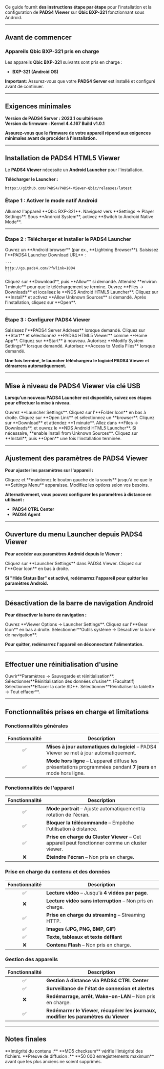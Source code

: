 Ce guide fournit **des instructions étape par étape** pour l'installation et la configuration de **PADS4 Viewer** sur **Qbic BXP-321** fonctionnant sous Android.

***

## **Avant de commencer**

### **Appareils Qbic BXP-321 pris en charge**

Les appareils **Qbic BXP-321** suivants sont pris en charge :

* **BXP-321 (Android OS)**

**Important:** Assurez-vous que votre **PADS4 Server** est installé et configuré avant de continuer.

***

## **Exigences minimales**

**Version de PADS4 Server :** **2023.1 ou ultérieure**\
**Version du firmware :** **Kernel 4.4.167 Build v1.0.1**

**Assurez-vous que le firmware de votre appareil répond aux exigences minimales avant de procéder à l'installation.**

***

## **Installation de PADS4 HTML5 Viewer**

Le **PADS4 Viewer** nécessite un **Android Launcher** pour l'installation.

**Télécharger le Launcher :**

```
https://github.com/PADS4/PADS4-Viewer-Qbic/releases/latest
```

### **Étape 1 : Activer le mode natif Android**

<Steps>
  <Step title="Première étape">
    Allumez l'appareil **Qbic BXP-321**.
  </Step>

  <Step title="Deuxième étape">
    Naviguez vers **Settings → Player Settings**.
  </Step>

  <Step title="Troisième étape">
    Sous **Android System**, activez **Switch to Android Native Mode**.
  </Step>
</Steps>

***

### **Étape 2 : Télécharger et installer le PADS4 Launcher**

<Steps>
  <Step title="Première étape">
    Ouvrez un **Android browser** (par ex., **Lightning Browser**).
  </Step>

  <Step title="Deuxième étape">
    Saisissez l'**PADS4 Launcher Download URL** :

    ```
    http://go.pads4.com/?fwlink=1004
    ```
  </Step>

  <Step title="Troisième étape">
    Cliquez sur **Download**, puis **Allow** si demandé.
  </Step>

  <Step title="Quatrième étape">
    Attendez **environ 1 minute** pour que le téléchargement se termine.
  </Step>

  <Step title="Cinquième étape">
    Ouvrez **Files → Downloads** et localisez le **NDS Android HTML5 Launcher**.
  </Step>

  <Step title="Sixième étape">
    Cliquez sur **Install** et activez **Allow Unknown Sources** si demandé.
  </Step>

  <Step title="Septième étape">
    Après l'installation, cliquez sur **Open**.
  </Step>
</Steps>

***

### **Étape 3 : Configurer PADS4 Viewer**

<Steps>
  <Step title="Première étape">
    Saisissez l'**PADS4 Server Address** lorsque demandé.
  </Step>

  <Step title="Deuxième étape">
    Cliquez sur **Start** et sélectionnez **PADS4 HTML5 Viewer** comme **Home App**.
  </Step>

  <Step title="Troisième étape">
    Cliquez sur **Start** à nouveau.
  </Step>

  <Step title="Quatrième étape">
    Autorisez **Modify System Settings** lorsque demandé.
  </Step>

  <Step title="Cinquième étape">
    Autorisez **Access to Media Files** lorsque demandé.
  </Step>
</Steps>

**Une fois terminé, le launcher téléchargera le logiciel PADS4 Viewer et démarrera automatiquement.**

***

## **Mise à niveau de PADS4 Viewer via clé USB**

**Lorsqu'un nouveau PADS4 Launcher est disponible, suivez ces étapes pour effectuer la mise à niveau.**

<Steps>
  <Step title="Première étape">
    Ouvrez **Launcher Settings**.
  </Step>

  <Step title="Deuxième étape">
    Cliquez sur l'**Folder Icon** en bas à droite.
  </Step>

  <Step title="Troisième étape">
    Cliquez sur **Open Link** et sélectionnez un **browser**.
  </Step>

  <Step title="Quatrième étape">
    Cliquez sur **Download** et attendez **1 minute**.
  </Step>

  <Step title="Cinquième étape">
    Allez dans **Files → Downloads**, et ouvrez le **NDS Android HTML5 Launcher**.
  </Step>

  <Step title="Sixième étape">
    Si nécessaire, **enable Install from Unknown Sources**.
  </Step>

  <Step title="Septième étape">
    Cliquez sur **Install**, puis **Open** une fois l'installation terminée.
  </Step>
</Steps>

***

## **Ajustement des paramètres de PADS4 Viewer**

**Pour ajuster les paramètres sur l'appareil :**

<Steps>
  <Step title="Première étape">
    Cliquez et **maintenez le bouton gauche de la souris** jusqu'à ce que le **Settings Menu** apparaisse.
  </Step>

  <Step title="Deuxième étape">
    Modifiez les options selon vos besoins.
  </Step>
</Steps>

**Alternativement, vous pouvez configurer les paramètres à distance en utilisant :**

* **PADS4 CTRL Center**
* **PADS4 Agent**

***

## **Ouverture du menu Launcher depuis PADS4 Viewer**

**Pour accéder aux paramètres Android depuis le Viewer :**

<Steps>
  <Step title="Première étape">
    Cliquez sur **Launcher Settings** dans PADS4 Viewer.
  </Step>

  <Step title="Deuxième étape">
    Cliquez sur l'**Gear Icon** en bas à droite.
  </Step>
</Steps>

**Si "Hide Status Bar" est activé, redémarrez l'appareil pour quitter les paramètres Android.**

***

## **Désactivation de la barre de navigation Android**

**Pour désactiver la barre de navigation :**

<Steps>
  <Step title="Première étape">
    Ouvrez **Viewer Options → Launcher Settings**.
  </Step>

  <Step title="Deuxième étape">
    Cliquez sur l'**Gear Icon** en bas à droite.
  </Step>

  <Step title="Troisième étape">
    Sélectionner**Outils système → Désactiver la barre de navigation**.
  </Step>
</Steps>

**Pour quitter, redémarrez l'appareil en déconnectant l'alimentation.**

***

## **Effectuer une réinitialisation d'usine**

<Steps>
  <Step title="Première étape">
    Ouvrir**Paramètres → Sauvegarde et réinitialisation**.
  </Step>

  <Step title="Deuxième étape">
    Sélectionner**Réinitialisation des données d'usine**.
  </Step>

  <Step title="Troisième étape">
    (Facultatif) Sélectionner**Effacer la carte SD**.
  </Step>

  <Step title="Quatrième étape">
    Sélectionner**Réinitialiser la tablette → Tout effacer**.
  </Step>
</Steps>

***

## **Fonctionnalités prises en charge et limitations**

### **Fonctionnalités générales**

| Fonctionnalité | Description                                                                                                    |
| :------------: | -------------------------------------------------------------------------------------------------------------- |
|        ✅       | **Mises à jour automatiques du logiciel** – PADS4 Viewer se met à jour automatiquement.                        |
|        ✅       | **Mode hors ligne** – L'appareil diffuse les présentations programmées pendant **7 jours** en mode hors ligne. |

### **Fonctionnalités de l'appareil**

| Fonctionnalité | Description                                                                                    |
| :------------: | ---------------------------------------------------------------------------------------------- |
|        ✅       | **Mode portrait** – Ajuste automatiquement la rotation de l'écran.                             |
|        ✅       | **Bloquer la télécommande** – Empêche l'utilisation à distance.                                |
|        ✅       | **Prise en charge du Cluster Viewer** – Cet appareil peut fonctionner comme un cluster viewer. |
|        ❌       | **Éteindre l'écran** – Non pris en charge.                                                     |

### **Prise en charge du contenu et des données**

| Fonctionnalité | Description                                               |
| :------------: | --------------------------------------------------------- |
|        ✅       | **Lecture vidéo** – Jusqu'à **4 vidéos par page**.        |
|        ❌       | **Lecture vidéo sans interruption** – Non pris en charge. |
|        ✅       | **Prise en charge du streaming** – Streaming HTTP.        |
|        ✅       | **Images (JPG, PNG, BMP, GIF)**                           |
|        ✅       | **Texte, tableaux et texte défilant**                     |
|        ❌       | **Contenu Flash** – Non pris en charge.                   |

### **Gestion des appareils**

| Fonctionnalité | Description                                                                         |
| :------------: | ----------------------------------------------------------------------------------- |
|        ✅       | **Gestion à distance via PADS4 CTRL Center**                                        |
|        ✅       | **Surveillance de l'état de connexion et alertes**                                  |
|        ❌       | **Redémarrage, arrêt, Wake-on-LAN** – Non pris en charge.                           |
|        ✅       | **Redémarrer le Viewer, récupérer les journaux, modifier les paramètres du Viewer** |

***

## **Notes finales**

<Warning>
  **Intégrité du contenu :** **MD5 checksum** vérifie l'intégrité des fichiers.
</Warning>

<Warning>
  **Preuve de diffusion :** **50 000 enregistrements maximum** avant que les plus anciens ne soient supprimés.
</Warning>
